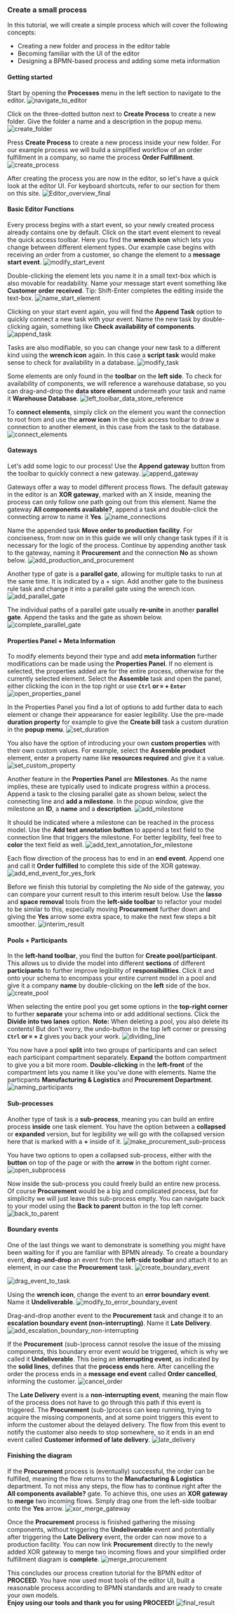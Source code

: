 
### Create a small process

In this tutorial, we will create a simple process which will cover the following concepts:

- Creating a new folder and process in the editor table
- Becoming familiar with the UI of the editor
- Designing a BPMN-based process and adding some meta information

#### Getting started

Start by opening the **Processes** menu in the left section to navigate to the editor.
  ![navigate_to_editor](/images/quick-start-create-process/navigate_to_editor.png)

Click on the three-dotted button next to **Create Process** to create a new folder.
  Give the folder a name and a description in the popup menu.
  ![create_folder](/images/quick-start-create-process/create_folder.png)

Press **Create Process** to create a new process inside your new folder. For our
  example process we will build a simplified workflow of an order fulfillment
  in a company, so name the process **Order Fulfillment**.
  ![create_process](/images/quick-start-create-process/create_process.png)

After creating the process you are now in the editor, so let's have a quick look at the editor UI.
  For keyboard shortcuts, refer to our section for them on this site.
  ![Editor_overview_final](/images/quick-start-create-process/Editor_overview_final.png)

#### Basic Editor Functions

Every process begins with a start event, so your newly created process already contains one by default.
  Click on the start event element to reveal the quick access toolbar.
  Here you find the **wrench icon** which lets you change between different element types.
  Our example case begins with receiving an order from a customer, so change the element to a **message start event**.
  ![modify_start_event](/images/quick-start-create-process/modify_start_event.png)

Double-clicking the element lets you name it in a small text-box which is also movable for readability.
  Name your message start event something like **Customer order received**.
  Tip: Shift-Enter completes the editing inside the text-box.
  ![name_start_element](/images/quick-start-create-process/name_start_element.png)

Clicking on your start event again, you will find the **Append Task** option to quickly connect a new task
  with your event. Name the new task by double-clicking again, something like **Check availability of components**.
  ![append_task](/images/quick-start-create-process/append_task.png)

Tasks are also modifiable, so you can change your new task to a different kind using the **wrench icon** again.
  In this case a **script task** would make sense to check for availability in a database.
![modify_task](/images/quick-start-create-process/modify_task.png)

Some elements are only found in the **toolbar** on the **left side**. To check for availability of components,
  we will reference a warehouse database, so you can drag-and-drop the **data store element** underneath your task
  and name it **Warehouse Database**.
![left_toolbar_data_store_reference](/images/quick-start-create-process/left_toolbar_data_store_reference.png)

To **connect elements**, simply click on the element you want the connection to root from and use the **arrow icon**
  in the quick access toolbar to draw a connection to another element, in this case from the task to the database.
![connect_elements](/images/quick-start-create-process/connect_elements.png)

#### Gateways

Let's add some logic to our process! Use the **Append gateway** button from the toolbar to quickly connect a new gateway.
![append_gateway](/images/quick-start-create-process/append_gateway.png)

Gateways offer a way to model different process flows. The default gateway in the editor is an **XOR gateway**,
  marked with an X inside, meaning the process can only follow one path going out from this element.
  Name the gateway **All components available?**, append a task and double-click the connecting arrow to name it **Yes**.
![name_connections](/images/quick-start-create-process/name_connections.png)

Name the appended task **Move order to production facility**. For conciseness, from now on in this guide we will only change 
task types if it is necessary for the logic of the process. Continue by appending another task to the gateway,
naming it **Procurement** and the connection **No** as shown below.
![add_production_and_procurement](/images/quick-start-create-process/add_production_and_procurement.png)

Another type of gate is a **parallel gate**, allowing for multiple tasks to run at the same time. It is indicated by a + sign.
  Add another gate to the business rule task and change it into a parallel gate using the wrench icon.
![add_parallel_gate](/images/quick-start-create-process/add_parallel_gate.png)

The individual paths of a parallel gate usually **re-unite** in another **parallel gate**. Append the tasks and the gate as shown
  below.
![complete_parallel_gate](/images/quick-start-create-process/complete_parallel_gate.png)

#### Properties Panel + Meta Information

To modify elements beyond their type and add **meta information** further modifications can be made using the **Properties Panel**.
  If no element is selected, the properties added are for the entire process, otherwise for the currently selected element.
  Select the **Assemble** task and open the panel, either clicking the icon
  in the top right or use  **`Ctrl` or `⌘` + `Enter`** 
![open_properties_panel](/images/quick-start-create-process/open_properties_panel.png)

In the Properties Panel you find a lot of options to add further data to each element or change their appearance for 
  easier legibility. Use the pre-made **duration property** for example to give the **Create bill** task a custom duration in the **popup menu**.
![set_duration](/images/quick-start-create-process/set_duration.png)

You also have the option of introducing your own **custom properties** with their own custom values.
  For example, select the **Assemble product** element, enter a property name like **resources required** and give it a value.
![set_custom_property](/images/quick-start-create-process/set_custom_property.png)

Another feature in the **Properties Panel** are **Milestones**. As the name implies, these are typically used to indicate progress
  within a process. Append a task to the closing parallel gate as shown below, select the connecting line and **add a milestone**.
  In the popup window, give the milestone an **ID**, a **name** and a **description**.
![add_milestone](/images/quick-start-create-process/add_milestone.png)

It should be indicated where a milestone can be reached in the process model. Use the **Add text annotation button** to append
  a text field to the connection line that triggers the milestone. For better legibility, feel free to **color** the text field as well.
![add_text_annotation_for_milestone](/images/quick-start-create-process/add_text_annotation_for_milestone.png)

Each flow direction of the process has to end in an **end event**. Append one and call it **Order fulfilled** to complete this
  side of the XOR gateway.
![add_end_event_for_yes_fork](/images/quick-start-create-process/add_end_event_for_yes_fork.png)

Before we finish this tutorial by completing the *No* side of the gateway, you can compare your current result to this
  interim result below. Use the **lasso** and **space removal** tools from the **left-side toolbar** to refactor your model to
  be similar to this, especially moving **Procurement** further down and giving the **Yes** arrow some extra space,
  to make the next few steps a bit smoother.
![interim_result](/images/quick-start-create-process/interim_result.png)

#### Pools + Participants

In the **left-hand toolbar**, you find the button for **Create pool/participant**. This allows us to divide the model
  into different **sections** of different **participants** to further improve legibility of **responsibilities**.
  Click it and onto your schema to encompass your entire current model in a pool and give it a company **name** by double-clicking
  on the **left** side of the box.
![create_pool](/images/quick-start-create-process/create_pool.png)

When selecting the entire pool you get some options in the **top-right corner** to further **separate** your schema into or
  add additional sections. Click the **Divide into two lanes** option.
  **Note:** When deleting a pool, you also delete its contents! But don't worry, the undo-button in the top left corner
  or pressing  **`Ctrl` or `⌘` + `Z`** gives you back your work.
![dividing_line](/images/quick-start-create-process/dividing_line.png)

You now have a pool **split** into two groups of participants and can select each participant compartment separately.
  **Expand** the bottom compartment to give you a bit more room. **Double-clicking** in the **left-front** of the compartment lets
  you name it like you've done with elements. Name the particpants **Manufacturing & Logistics** and **Procurement Department**.
![naming_participants](/images/quick-start-create-process/naming_participants.png)

#### Sub-processes

Another type of task is a **sub-process**, meaning you can build an entire process **inside** one task element. You have the option
  between a **collapsed** or **expanded** version, but for legibility we will go with the collapsed version here that is marked with a **+** inside of it.
![make_procurement_sub-process](/images/quick-start-create-process/make_procurement_sub-process.png)

You have two options to open a collapsed sub-process, either with the **button** on top of the page or with the **arrow** in the bottom right corner.
![open_subprocess](/images/quick-start-create-process/open_subprocess.png)

Now inside the sub-process you could freely build an entire new process. Of course **Procurement** would be a big and complicated process,
  but for simplicity we will just leave this sub-process empty. You can navigate back to your model using the **Back to parent** button
  in the top left corner.
![back_to_parent](/images/quick-start-create-process/back_to_parent.png)

#### Boundary events

One of the last things we want to demonstrate is something you might have been waiting for if you are familiar with BPMN already.
  To create a boundary event, **drag-and-drop** an event from the **left-side toolbar** and attach it to an element, in our case the **Procurement** task.
![create_boundary_event](/images/quick-start-create-process/create_boundary_event.png)

![drag_event_to_task](/images/quick-start-create-process/drag_event_to_task.png)

Using the **wrench icon**, change the event to an **error boundary event**. Name it **Undeliverable**.
![modify_to_error_boundary_event](/images/quick-start-create-process/modify_to_error_boundary_event.png)

Drag-and-drop another event to the **Procurement** task and change it to an **escalation boundary event (non-interrupting)**.
  Name it **Late Delivery**.
![add_escalation_boundary_non-interrupting](/images/quick-start-create-process/add_escalation_boundary_non-interrupting.png)

If the **Procurement** (sub-)process cannot resolve the issue of the missing components, this boundary error event would be
  triggered, which is why we called it **Undeliverable**. This being an **interrupting event**, as indicated by the **solid lines**,
  defines that the **process ends** here. After cancelling the order the process ends in a **message end event** 
  called **Order cancelled**, informing the customer.
![cancel_order](/images/quick-start-create-process/cancel_order.png)

The **Late Delivery** event is a **non-interrupting event**, meaning the main flow of the process does not have to go through
  this path if this event is triggered. The **Procurement** (sub-)process can keep running, trying to acquire the missing components,
  and at some point triggers this event to inform the customer about the delayed delivery. The flow from this event
  to notify the customer also needs to stop somewhere, so it ends in an end event called **Customer informed of late delivery**.
![late_delivery](/images/quick-start-create-process/late_delivery.png)

#### Finishing the diagram

If the **Procurement** process is (eventually) successful, the order can be fulfilled, meaning the flow returns to the
  **Manufacturing & Logistics** department. To not miss any steps, the flow has to continue right after the **All components available?** gate.
  To achieve this, one uses an **XOR gateway** to **merge** two incoming flows. Simply drag one from the left-side toolbar onto the **Yes** arrow.
![xor_merge_gateway](/images/quick-start-create-process/xor_merge_gateway.png)

Once the **Procurement** process is finished gathering the missing components, without triggering the **Undeliverable** event 
  and potentially after triggering the **Late Delivery** event, the order can now move to a production facility.
  You can now link **Procurement** directly to the newly added XOR gateway to merge two incoming flows and your simplified order fulfillment diagram is **complete**.
![merge_procurement](/images/quick-start-create-process/merge_procurement.png)

This concludes our process creation tutorial for the BPMN editor of **PROCEED**. You have now used most tools of
  the editor UI, built a reasonable process according to BPMN standards and are ready to create your own models.  
  **Enjoy using our tools and thank you for using PROCEED!**
![final_result](/images/quick-start-create-process/final_result.png)
